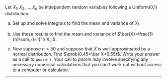 Let $X_1,X_2,\dots,X_n$ be independent random variables following a Uniform(0,1) distribution. 

(a) Set up and solve integrals to find the mean and variance of $X_1$.

(b) Use these results to find the mean and variance of $\bar{X}=\frac{1}{n}\sum_{i=1}^n X_i$.

(c) Now suppose $n=50$ and suppose that $\bar X$ is well approximated by a normal distribution. Find $\prob(0.45<\bar X<0.55)$.
Write your answer as a call to `pnorm()`. Your call to pnorm may involve specifying any necessary numerical calculations that you can't work out without access to a computer or calculator.

--------


